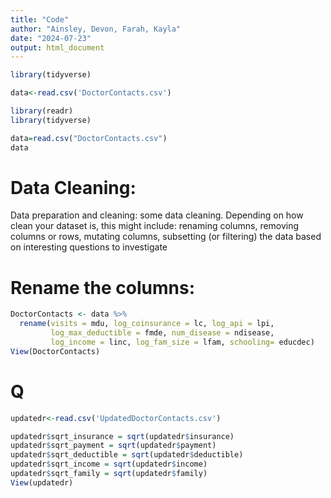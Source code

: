 ```yaml
---
title: "Code"
author: "Ainsley, Devon, Farah, Kayla"
date: "2024-07-23"
output: html_document
---
```


```r
library(tidyverse)

data<-read.csv('DoctorContacts.csv')

library(readr)
library(tidyverse)
```
```r
data=read.csv("DoctorContacts.csv")
data
```
# Data Cleaning:
Data preparation and cleaning: some data cleaning. Depending on how clean your dataset is,
this might include: renaming columns, removing columns or rows, mutating columns,
subsetting (or filtering) the data based on interesting questions to investigate

# Rename the columns:
```r
DoctorContacts <- data %>%
  rename(visits = mdu, log_coinsurance = lc, log_api = lpi,
         log_max_deductible = fmde, num_disease = ndisease,
         log_income = linc, log_fam_size = lfam, schooling= educdec)
View(DoctorContacts)

```
# Q

```r
updatedr<-read.csv('UpdatedDoctorContacts.csv')
```

```r
updatedr$sqrt_insurance = sqrt(updatedr$insurance)
updatedr$sqrt_payment = sqrt(updatedr$payment)
updatedr$sqrt_deductible = sqrt(updatedr$deductible)
updatedr$sqrt_income = sqrt(updatedr$income)
updatedr$sqrt_family = sqrt(updatedr$family)
View(updatedr)
```

